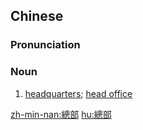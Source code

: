 {{also|总部}}
==Chinese==
{{zh-forms|s=总部}}

===Pronunciation===
{{zh-pron
|m=zǒngbù
|c=zung2 bou6
|mn=chóng-pō͘
|cat=n
}}

===Noun===
{{zh-noun}}

# [[headquarters]]; [[head office]]

[[zh-min-nan:總部]]
[[hu:總部]]